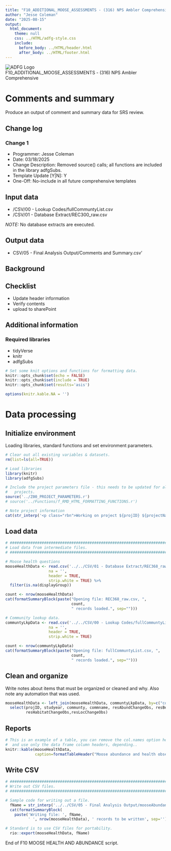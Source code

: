 ```yaml
---
title: "F10_ADDITIONAL_MOOSE_ASSESSMENTS - (316) NPS Ambler Comprehensive"
author: "Jesse Coleman"
date: "2025-08-15"
output:
  html_document:
    theme: null
    css: ../HTML/adfg-style.css
    include:
      before_body: ../HTML/header.html
      after_body: ../HTML/footer.html
---
```

<div class="title-container">
  <img class="title-logo" src="../HTML/adfg_logo.png" alt="ADFG Logo"/>
  <div class="title">F10_ADDITIONAL_MOOSE_ASSESSMENTS - (316) NPS Ambler Comprehensive</div>
</div>

# Comments and summary
Produce an output of comment and summary data for SRS review.

## Change log

### Change 1
- Programmer: Jesse Coleman
- Date: 03/18/2025
- Change Description: Removed source() calls; all functions are included in the library adfgSubs.
- Template Update [Y|N]: Y
- One-Off: No-include in all future comprehensive templates 


## Input data

- /CSV/00 - Lookup Codes/fullCommuntyList.csv  
- /CSV/01 - Database Extract/REC300_raw.csv  

*NOTE:* No database extracts are executed.
 
## Output data

- CSV/05 - Final Analysis Output/Comments and Summary.csv'

## Background

## Checklist
- Update header information  
- Verify contents  
- upload to sharePoint  

## Additional information

### Required libraries 
- tidyVerse  
- knitr
- adfgSubs

```r

# Set some knit options and functions for formatting data.
knitr::opts_chunk$set(echo = FALSE)
knitr::opts_chunk$set(include = TRUE)
knitr::opts_chunk$set(results='asis')

options(knitr.kable.NA = '')

```

# Data processing

## Initialize environment

Loading libraries, standard functions and set environment parameters.

```r

# Clear out all existing variables & datasets.
rm(list=ls(all=TRUE))

# Load libraries
library(knitr)
library(adfgSubs)

# Include the project parameters file - this needs to be updated for all 
#   projects.
source('../Z00_PROJECT_PARAMETERS.r')
# source('../Functions/f_RMD_HTML_FORMATTING_FUNCTIONS.r')

# Note project information
cat(str_interp('<p class="rbn">Working on project ${projID} ${projectName} - ${studyear}</p>'))

```

## Load data

```r

# ##############################################################################
# Load data from intermediate files.
# ##############################################################################

# Moose health questions
mooseHealthData <- read.csv('../../CSV/01 - Database Extract/REC368_raw.csv',
                   na = '', 
                   header = TRUE, 
                   strip.white = TRUE) %>%
  filter(is.na(displayGroup))

count <- nrow(mooseHealthData)
cat(formatSummaryBlock(paste("Opening file: REC368_raw.csv, ", 
                             count, 
                             " records loaded.", sep="")))

# Community lookup data.
communtyLkpData <- read.csv('../../CSV/00 - Lookup Codes/fullCommuntyList.csv',
                   na = '', 
                   header = TRUE, 
                   strip.white = TRUE)

count <- nrow(communtyLkpData)
cat(formatSummaryBlock(paste("Opening file: fullCommuntyList.csv, ", 
                             count, 
                             " records loaded.", sep="")))

```


## Clean and organize

Write notes about items that must be organized or cleaned and why. Also note any automation that was used.

```r

mooseHealthData <- left_join(mooseHealthData, communtyLkpData, by=c("communty")) %>%
  select(projID, studyear, communty, commname, resAbundChangeObs, resBehavChangeObs,
         resHabitatChangeObs,resLocChangeObs)


```


## Reports

```r
# This is an example of a table, you can remove the col.names option here
#  and use only the data frame column headers, depending..
knitr::kable(mooseHealthData,
             caption=formatTableHeader("Moose abundance and health observations"))

```


## Write CSV

```r

# ##############################################################################
# Write out CSV files.
# ##############################################################################

# Sample code for writing out a file.
  fName = str_interp('../../CSV/05 - Final Analysis Output/mooseAbundanceAndHealthObservations.csv')
  cat(formatSummaryBlock(
    paste('Writing file: ', fName, 
          ' ', nrow(mooseHealthData), ' records to be written', sep='')))

# Standard is to use CSV files for portability.
  rio::export(mooseHealthData, fName)

```

<p class="h1footer"> End of F10 MOOSE HEALTH AND ABUNDANCE script. </p>
